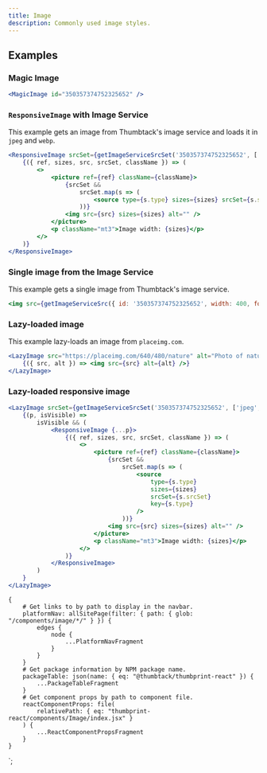 ```yaml
---
title: Image
description: Commonly used image styles.
---
```



<ComponentHeader data={props.data} />

## Examples

### Magic Image

```jsx
<MagicImage id="350357374752325652" />
```

### `ResponsiveImage` with Image Service

This example gets an image from Thumbtack's image service and loads it in `jpeg` and `webp`.

```jsx
<ResponsiveImage srcSet={getImageServiceSrcSet('350357374752325652', ['jpeg', 'webp'])}>
    {({ ref, sizes, src, srcSet, className }) => (
        <>
            <picture ref={ref} className={className}>
                {srcSet &&
                    srcSet.map(s => (
                        <source type={s.type} sizes={sizes} srcSet={s.srcSet} key={s.type} />
                    ))}
                <img src={src} sizes={sizes} alt="" />
            </picture>
            <p className="mt3">Image width: {sizes}</p>
        </>
    )}
</ResponsiveImage>
```

### Single image from the Image Service

This example gets a single image from Thumbtack's image service.

```jsx
<img src={getImageServiceSrc({ id: '350357374752325652', width: 400, format: 'jpeg' })} alt="" />
```

### Lazy-loaded image

This example lazy-loads an image from `placeimg.com`.

```jsx
<LazyImage src="https://placeimg.com/640/480/nature" alt="Photo of nature">
    {({ src, alt }) => <img src={src} alt={alt} />}
</LazyImage>
```

### Lazy-loaded responsive image

```jsx
<LazyImage srcSet={getImageServiceSrcSet('350357374752325652', ['jpeg', 'webp'])}>
    {(p, isVisible) =>
        isVisible && (
            <ResponsiveImage {...p}>
                {({ ref, sizes, src, srcSet, className }) => (
                    <>
                        <picture ref={ref} className={className}>
                            {srcSet &&
                                srcSet.map(s => (
                                    <source
                                        type={s.type}
                                        sizes={sizes}
                                        srcSet={s.srcSet}
                                        key={s.type}
                                    />
                                ))}
                            <img src={src} sizes={sizes} alt="" />
                        </picture>
                        <p className="mt3">Image width: {sizes}</p>
                    </>
                )}
            </ResponsiveImage>
        )
    }
</LazyImage>
```

<ComponentFooter data={props.data} />

    {
        # Get links to by path to display in the navbar.
        platformNav: allSitePage(filter: { path: { glob: "/components/image/*/" } }) {
            edges {
                node {
                    ...PlatformNavFragment
                }
            }
        }
        # Get package information by NPM package name.
        packageTable: json(name: { eq: "@thumbtack/thumbprint-react" }) {
            ...PackageTableFragment
        }
        # Get component props by path to component file.
        reactComponentProps: file(
            relativePath: { eq: "thumbprint-react/components/Image/index.jsx" }
        ) {
            ...ReactComponentPropsFragment
        }
    }
`;
